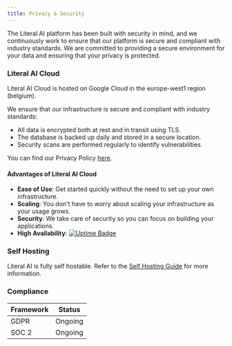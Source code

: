```yaml
---
title: Privacy & Security
---
```


The Literal AI platform has been built with security in mind, and we continuously work to ensure that our platform is secure and compliant with industry standards. We are committed to providing a secure environment for your data and ensuring that your privacy is protected.

### Literal AI Cloud

Literal AI Cloud is hosted on Google Cloud in the europe-west1 region (belgium).

We ensure that our infrastructure is secure and compliant with industry standards:

- All data is encrypted both at rest and in transit using TLS.
- The database is backed up daily and stored in a secure location.
- Security scans are performed regularly to identify vulnerabilities.

You can find our Privacy Policy [here](https://app.termly.io/policy-viewer/policy.html?policyUUID=117a0b91-e2ae-48cd-a66b-fe5a9a7d82e3).

#### Advantages of Literal AI Cloud

- **Ease of Use**: Get started quickly without the need to set up your own infrastructure.
- **Scaling**: You don't have to worry about scaling your infrastructure as your usage grows.
- **Security**: We take care of security so you can focus on building your applications.
- **High Availability**: [![Uptime Badge](https://uptime.betterstack.com/status-badges/v1/monitor/160yu.svg)](https://literalai.betteruptime.com/)

### Self Hosting

Literal AI is fully self hostable. Refer to the [Self Hosting Guide](/self-hosting/get-started) for more information.


### Compliance
| Framework | Status |
|-----------|---------------------------|
| GDPR      | Ongoing |
| SOC 2     | Ongoing |

